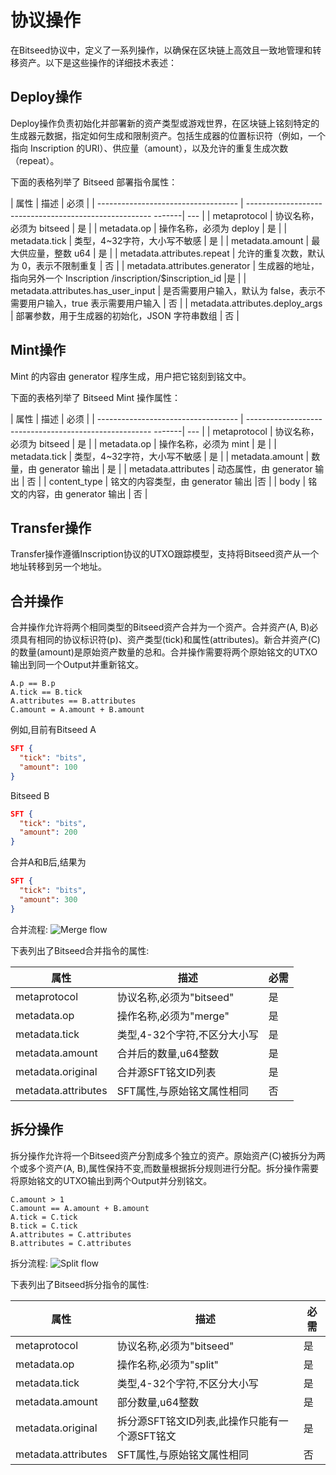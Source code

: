 # 协议操作


在Bitseed协议中，定义了一系列操作，以确保在区块链上高效且一致地管理和转移资产。以下是这些操作的详细技术表述：

## Deploy操作

Deploy操作负责初始化并部署新的资产类型或游戏世界，在区块链上铭刻特定的生成器元数据，指定如何生成和限制资产。包括生成器的位置标识符（例如，一个指向 Inscription 的URI）、供应量（amount），以及允许的重复生成次数（repeat）。


下面的表格列举了 Bitseed 部署指令属性：

| 属性                                 | 描述                                                          | 必须 |
| ----------------------------------- | ------------------------------------------------------ -------| --- |
| metaprotocol                        | 协议名称，必须为 bitseed                                         | 是  |
| metadata.op                         | 操作名称，必须为 deploy                                          | 是  |
| metadata.tick                       | 类型，4~32字符，大小写不敏感                                      | 是  |
| metadata.amount                     | 最大供应量，整数 u64                                             | 是  |
| metadata.attributes.repeat          | 允许的重复次数，默认为 0，表示不限制重复                             | 否  |
| metadata.attributes.generator       | 生成器的地址，指向另外一个 Inscription /inscription/$inscription_id |是  |
| metadata.attributes.has_user_input  | 是否需要用户输入，默认为 false，表示不需要用户输入，true 表示需要用户输入 | 否  |
| metadata.attributes.deploy_args     | 部署参数，用于生成器的初始化，JSON 字符串数组                        | 否  |

## Mint操作

Mint 的内容由 generator 程序生成，用户把它铭刻到铭文中。

下面的表格列举了 Bitseed Mint 操作属性：

| 属性                                 | 描述                                                          | 必须 |
| ----------------------------------- | ------------------------------------------------------ -------| --- |
| metaprotocol                        | 协议名称，必须为 bitseed                                         | 是  |
| metadata.op                         | 操作名称，必须为 mint                                            | 是  |
| metadata.tick                       | 类型，4~32字符，大小写不敏感                                       | 是  |
| metadata.amount                     | 数量，由 generator 输出                                          | 是  |
| metadata.attributes                 | 动态属性，由 generator 输出                                       | 否  |
| content_type                        | 铭文的内容类型，由 generator 输出                                  |否  |
| body                                | 铭文的内容，由 generator 输出                                     | 否  |

## Transfer操作

Transfer操作遵循Inscription协议的UTXO跟踪模型，支持将Bitseed资产从一个地址转移到另一个地址。

## 合并操作

合并操作允许将两个相同类型的Bitseed资产合并为一个资产。合并资产(A, B)必须具有相同的协议标识符(p)、资产类型(tick)和属性(attributes)。新合并资产(C)的数量(amount)是原始资产数量的总和。合并操作需要将两个原始铭文的UTXO输出到同一个Output并重新铭文。

```text
A.p == B.p
A.tick == B.tick 
A.attributes == B.attributes
C.amount = A.amount + B.amount
```

例如,目前有Bitseed A

```json
SFT {
  "tick": "bits",
  "amount": 100
}
```

Bitseed B

```json
SFT {
  "tick": "bits",
  "amount": 200
}
```

合并A和B后,结果为

```json
SFT {
  "tick": "bits", 
  "amount": 300
}
```

合并流程:
![Merge flow](/images/bitseed_merge_flow.png "Merge flow")

下表列出了Bitseed合并指令的属性:

| 属性 | 描述 | 必需 |
| ---------------------------------- | ----------------------------------------------------------------- | -------- | 
| metaprotocol | 协议名称,必须为"bitseed" | 是 |
| metadata.op | 操作名称,必须为"merge" | 是 |
| metadata.tick | 类型,4-32个字符,不区分大小写 | 是 | 
| metadata.amount | 合并后的数量,u64整数 | 是 |
| metadata.original | 合并源SFT铭文ID列表 | 是 |
| metadata.attributes | SFT属性,与原始铭文属性相同 | 否 |

## 拆分操作  

拆分操作允许将一个Bitseed资产分割成多个独立的资产。原始资产(C)被拆分为两个或多个资产(A, B),属性保持不变,而数量根据拆分规则进行分配。拆分操作需要将原始铭文的UTXO输出到两个Output并分别铭文。

```text
C.amount > 1
C.amount == A.amount + B.amount 
A.tick = C.tick
B.tick = C.tick
A.attributes = C.attributes
B.attributes = C.attributes
```

拆分流程:
![Split flow](/images/bitseed_split_flow.png "Split flow")

下表列出了Bitseed拆分指令的属性:

| 属性 | 描述 | 必需 | 
| ---------------------------------- | ----------------------------------------------------------------- | -------- |
| metaprotocol | 协议名称,必须为"bitseed" | 是 |
| metadata.op | 操作名称,必须为"split" | 是 |
| metadata.tick | 类型,4-32个字符,不区分大小写 | 是 |
| metadata.amount | 部分数量,u64整数 | 是 | 
| metadata.original | 拆分源SFT铭文ID列表,此操作只能有一个源SFT铭文 | 是 |
| metadata.attributes | SFT属性,与原始铭文属性相同 | 否 |